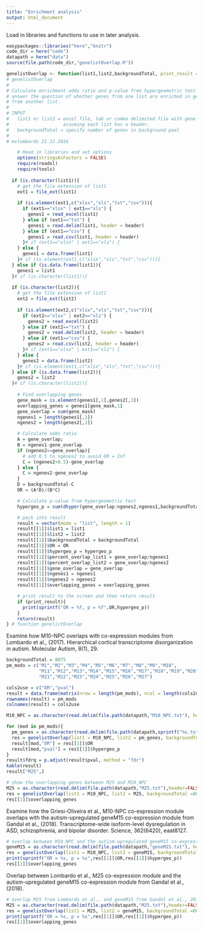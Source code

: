 ```yaml
---
title: "Enrichment analysis"
output: html_document
---
```


Load in libraries and functions to use in later analysis.

```r
easypackages::libraries("here","knitr")
code_dir = here("code")
datapath = here("data")
source(file.path(code_dir,"genelistOverlap.R"))

genelistOverlap <- function(list1,list2,backgroundTotal, print_result = TRUE, header = FALSE) {
# genelistOverlap
#
# Calculate enrichment odds ratio and p-value from hypergeometric test to
# answer the question of whether genes from one list are enriched in genes
# from another list.
#
# INPUT
#	list1 or list2 = excel file, tab or comma delimited file with gene IDs
#					 assuming each list has a header.
#	backgroundTotal = specify number of genes in background pool
#
# mvlombardo 21.12.2016

	# Read in libraries and set options
	options(stringsAsFactors = FALSE)
	require(readxl)
	require(tools)
  
  if (is.character(list1)){
    # get the file extension of list1
    ext1 = file_ext(list1)
    
    if (is.element(ext1,c("xlsx","xls","txt","csv"))){
      if (ext1=="xlsx" | ext1=="xls") {
        genes1 = read_excel(list1)
      } else if (ext1=="txt") {
        genes1 = read.delim(list1, header = header)
      } else if (ext1=="csv") {
        genes1 = read.csv(list1, header = header)
      }# if (ext1=="xlsx" | ext1=="xls") {
    } else {
      genes1 = data.frame(list1)
    }# if (is.element(ext1,c("xlsx","xls","txt","csv"))){
  } else if (is.data.frame(list1)){
    genes1 = list1
  }# if (is.character(list1)){
  
  if (is.character(list2)){
    # get the file extension of list1
    ext2 = file_ext(list2)
    
    if (is.element(ext2,c("xlsx","xls","txt","csv"))){
      if (ext2=="xlsx" | ext2=="xls") {
        genes2 = read_excel(list2)
      } else if (ext2=="txt") {
        genes2 = read.delim(list2, header = header)
      } else if (ext1=="csv") {
        genes2 = read.csv(list2, header = header)
      }# if (ext1=="xlsx" | ext1=="xls") {
    } else {
      genes2 = data.frame(list2)
    }# if (is.element(ext1,c("xlsx","xls","txt","csv"))){
  } else if (is.data.frame(list2)){
    genes2 = list2
  }# if (is.character(list2)){
  
	# Find overlapping genes
	gene_mask = is.element(genes1[,1],genes2[,1])
	overlapping_genes = genes1[gene_mask,1]
	gene_overlap = sum(gene_mask)
	ngenes1 = length(genes1[,1])
	ngenes2 = length(genes2[,1])

	# Calculate odds ratio
	A = gene_overlap;
	B = ngenes1-gene_overlap
	if (ngenes2==gene_overlap){
	  # add 0.5 to ngenes2 to avoid OR = Inf
	  C = (ngenes2+0.5)-gene_overlap
	} else {
	  C = ngenes2-gene_overlap
	}
	D = backgroundTotal-C
	OR = (A*D)/(B*C)

	# Calculate p-value from hypergeometric test
	hypergeo_p = sum(dhyper(gene_overlap:ngenes2,ngenes1,backgroundTotal-ngenes1,ngenes2))

	# pack into result
	result = vector(mode = "list", length = 1)
	result[[1]]$list1 = list1
	result[[1]]$list2 = list2
	result[[1]]$backgroundTotal = backgroundTotal
	result[[1]]$OR = OR
	result[[1]]$hypergeo_p = hypergeo_p
	result[[1]]$percent_overlap_list1 = gene_overlap/ngenes1
	result[[1]]$percent_overlap_list2 = gene_overlap/ngenes2
	result[[1]]$gene_overlap = gene_overlap
	result[[1]]$ngenes1 = ngenes1
	result[[1]]$ngenes2 = ngenes2
	result[[1]]$overlapping_genes = overlapping_genes

	# print result to the screen and then return result
	if (print_result){
	  print(sprintf("OR = %f, p = %f",OR,hypergeo_p))
	}
	return(result)
} # function genelistOverlap 
```

Examine how M10-NPC overlaps with co-expression modules from Lombardo et al., (2017). Hierarchical cortical transcriptome disorganization in autism. Molecular Autism, 8(1), 29.

```r
backgroundTotal = 8075
pm_mods = c("M1","M2","M3","M4","M5","M6","M7","M8","M9","M10",
            "M11","M12","M13","M14","M15","M16","M17","M18","M19","M20",
            "M21","M22","M23","M24","M25","M26","M27")

cols2use = c("OR","pval")
result = data.frame(matrix(nrow = length(pm_mods), ncol = length(cols2use)))
rownames(result) = pm_mods
colnames(result) = cols2use

M10_NPC = as.character(read.delim(file.path(datapath,"M10_NPC.txt"), header=FALSE)$V1)

for (mod in pm_mods){
  pm_genes = as.character(read.delim(file.path(datapath,sprintf("%s.txt",mod)),header=FALSE)$V1)
  res = genelistOverlap(list1 = M10_NPC, list2 = pm_genes, backgroundTotal =8075, print_result = FALSE)
  result[mod,"OR"] = res[[1]]$OR  
  result[mod,"pval"] = res[[1]]$hypergeo_p
}
result$fdrq = p.adjust(result$pval, method = "fdr")
kable(result)
result["M25",]

# show the overlapping genes between M25 and M10_NPC
M25 = as.character(read.delim(file.path(datapath,"M25.txt"),header=FALSE)$V1)
res = genelistOverlap(list1 = M10_NPC, list2 = M25, backgroundTotal =8075, print_result = FALSE)
res[[1]]$overlapping_genes
```

Examine how the Griesi-Oliveira et al., M10-NPC co-expression module overlaps with the autism-upregulated geneM15 co-expression module from Gandal et al., (2018). Transcriptome-wide isoform-level dysregulation in ASD, schizophrenia, and bipolar disorder. Science, 362(6420), eaat8127.

```r
# overlap between M10_NPC and the autism-upregulated geneM15 co-expression module from Gandal et al., 2018, Science
geneM15 = as.character(read.delim(file.path(datapath,"geneM15.txt"), header=FALSE)$V1)
res = genelistOverlap(list1 = M10_NPC, list2 = geneM15, backgroundTotal =8075, print_result = FALSE)
print(sprintf("OR = %s, p = %s",res[[1]]$OR,res[[1]]$hypergeo_p))
res[[1]]$overlapping_genes
```

Overlap between Lombardo et al., M25 co-expression module and the autism-upregulated geneM15 co-expression module from Gandal et al., (2018).

```r
# overlap M25 from Lombardo et al., and geneM15 from Gandal et al., 2018, Science
M25 = as.character(read.delim(file.path(datapath,"M25.txt"),header=FALSE)$V1)
res = genelistOverlap(list1 = M25, list2 = geneM15, backgroundTotal =8075, print_result = FALSE)
print(sprintf("OR = %s, p = %s",res[[1]]$OR,res[[1]]$hypergeo_p))
res[[1]]$overlapping_genes
```